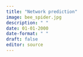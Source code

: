 ```yaml
---
title: "Network prediction"
image: bee_spider.jpg
description: " " 
date: 01-01-2000
date-format: " "
draft: false
editor: source
---
```

